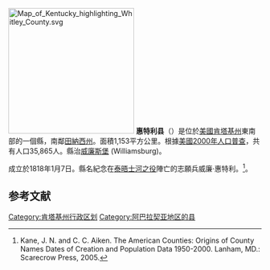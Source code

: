 {{noteTA
|T=zh-hans:惠特利县 (肯塔基州);zh-hk:惠特利縣 (肯塔基州);zh-tw:惠特利郡 (肯塔基州);
|1=zh-hans:县;zh-hk:縣;zh-tw:郡;
}}

{{Otheruses|惠特利縣|subject=美國肯塔基州的一個縣|other=同名的縣}}
[[File:Map_of_Kentucky_highlighting_Whitley_County.svg|250px]]
'''惠特利县'''（{{lang-en|Whitley County}}）是位於[[美國|美國]][[肯塔基州|肯塔基州]]東南部的一個縣，南鄰[[田納西州|田納西州]]。面積1,153平方公里。根據[[美國2000年人口普查|美國2000年人口普查]]，共有人口35,865人。縣治[[威廉斯堡_(肯塔基州)|威廉斯堡]] (Williamsburg)。

成立於1818年1月7日。縣名紀念在[[泰晤士河之役|泰晤士河之役]]陣亡的志願兵威廉·惠特利。<ref>Kane, J. N. and C. C. Aiken. The American Counties: Origins of County Names Dates of Creation and Population Data 1950-2000. Lanham, MD.: Scarecrow Press, 2005.</ref>。

==参考文献==
{{reflist}}

[[Category:肯塔基州行政区划|Category:肯塔基州行政区划]]
[[Category:阿巴拉契亚地区的县|Category:阿巴拉契亚地区的县]]